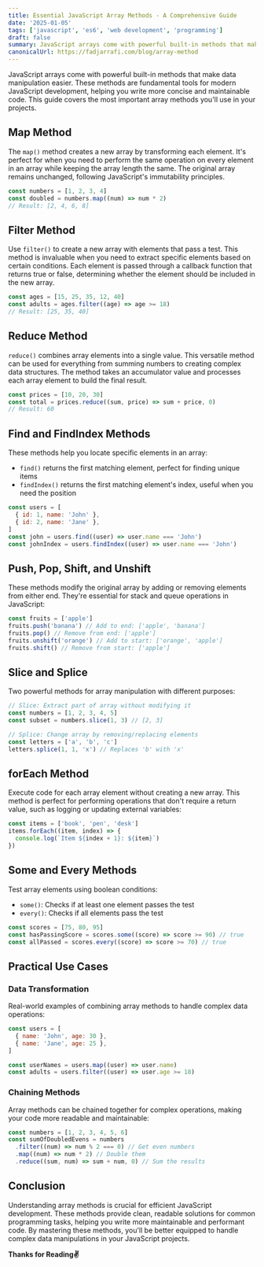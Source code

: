 ```yaml
---
title: Essential JavaScript Array Methods - A Comprehensive Guide
date: '2025-01-05'
tags: ['javascript', 'es6', 'web development', 'programming']
draft: false
summary: JavaScript arrays come with powerful built-in methods that make data manipulation easier. This guide covers the most important array methods you'll use in your projects.
canonicalUrl: https://fadjarrafi.com/blog/array-method
---
```


JavaScript arrays come with powerful built-in methods that make data manipulation easier. These methods are fundamental tools for modern JavaScript development, helping you write more concise and maintainable code. This guide covers the most important array methods you'll use in your projects.

## Map Method

The `map()` method creates a new array by transforming each element. It's perfect for when you need to perform the same operation on every element in an array while keeping the array length the same. The original array remains unchanged, following JavaScript's immutability principles.

```javascript
const numbers = [1, 2, 3, 4]
const doubled = numbers.map((num) => num * 2)
// Result: [2, 4, 6, 8]
```

## Filter Method

Use `filter()` to create a new array with elements that pass a test. This method is invaluable when you need to extract specific elements based on certain conditions. Each element is passed through a callback function that returns true or false, determining whether the element should be included in the new array.

```javascript
const ages = [15, 25, 35, 12, 40]
const adults = ages.filter((age) => age >= 18)
// Result: [25, 35, 40]
```

## Reduce Method

`reduce()` combines array elements into a single value. This versatile method can be used for everything from summing numbers to creating complex data structures. The method takes an accumulator value and processes each array element to build the final result.

```javascript
const prices = [10, 20, 30]
const total = prices.reduce((sum, price) => sum + price, 0)
// Result: 60
```

## Find and FindIndex Methods

These methods help you locate specific elements in an array:

- `find()` returns the first matching element, perfect for finding unique items
- `findIndex()` returns the first matching element's index, useful when you need the position

```javascript
const users = [
  { id: 1, name: 'John' },
  { id: 2, name: 'Jane' },
]
const john = users.find((user) => user.name === 'John')
const johnIndex = users.findIndex((user) => user.name === 'John')
```

## Push, Pop, Shift, and Unshift

These methods modify the original array by adding or removing elements from either end. They're essential for stack and queue operations in JavaScript:

```javascript
const fruits = ['apple']
fruits.push('banana') // Add to end: ['apple', 'banana']
fruits.pop() // Remove from end: ['apple']
fruits.unshift('orange') // Add to start: ['orange', 'apple']
fruits.shift() // Remove from start: ['apple']
```

## Slice and Splice

Two powerful methods for array manipulation with different purposes:

```javascript
// Slice: Extract part of array without modifying it
const numbers = [1, 2, 3, 4, 5]
const subset = numbers.slice(1, 3) // [2, 3]

// Splice: Change array by removing/replacing elements
const letters = ['a', 'b', 'c']
letters.splice(1, 1, 'x') // Replaces 'b' with 'x'
```

## forEach Method

Execute code for each array element without creating a new array. This method is perfect for performing operations that don't require a return value, such as logging or updating external variables:

```javascript
const items = ['book', 'pen', 'desk']
items.forEach((item, index) => {
  console.log(`Item ${index + 1}: ${item}`)
})
```

## Some and Every Methods

Test array elements using boolean conditions:

- `some()`: Checks if at least one element passes the test
- `every()`: Checks if all elements pass the test

```javascript
const scores = [75, 80, 95]
const hasPassingScore = scores.some((score) => score >= 90) // true
const allPassed = scores.every((score) => score >= 70) // true
```

## Practical Use Cases

### Data Transformation

Real-world examples of combining array methods to handle complex data operations:

```javascript
const users = [
  { name: 'John', age: 30 },
  { name: 'Jane', age: 25 },
]

const userNames = users.map((user) => user.name)
const adults = users.filter((user) => user.age >= 18)
```

### Chaining Methods

Array methods can be chained together for complex operations, making your code more readable and maintainable:

```javascript
const numbers = [1, 2, 3, 4, 5, 6]
const sumOfDoubledEvens = numbers
  .filter((num) => num % 2 === 0) // Get even numbers
  .map((num) => num * 2) // Double them
  .reduce((sum, num) => sum + num, 0) // Sum the results
```

## Conclusion

Understanding array methods is crucial for efficient JavaScript development. These methods provide clean, readable solutions for common programming tasks, helping you write more maintainable and performant code. By mastering these methods, you'll be better equipped to handle complex data manipulations in your JavaScript projects.

**Thanks for Reading✌️**
